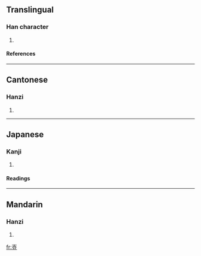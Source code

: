 ==Translingual==
===Han character===
{{Han char|rn=33|rad=士|as=06|sn=9|four=4010<sub>8</sub>|canj=土口廿 (GRT)}}
# {{defn|Han|sort=士06}}
====References====
{{Han ref|kx=0243.050|dkj=05649|dj=0483.110|hdz=10439.060|uh=58F4|ud=22772|bh=CE5F|bd=52831}}
----
==Cantonese==
===Hanzi===
{{yue-hanzi|jyut=|y=syu6}}
# {{defn|Cantonese}}
----
==Japanese==
===Kanji===
{{ja-kanji|grade=|rs=士06}}
# {{defn|Japanese}} 
====Readings====
{{ja-readings|on=[[しゅ]] (shu), [[ちゅ]] (chu)|kun=[[たてる]] (tateru)}}
----
==Mandarin==
===Hanzi===
{{cmn-hanzi|pin=[[yì]] (yi4), [[zhǔ]] (zhu3)|wg=i<sup>4</sup>, chu<sup>3</sup>}}
# {{defn|Mandarin}}

[[fr:壴]]